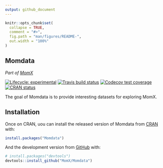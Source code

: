 ```yaml
---
output: github_document
---
```


<!-- README.md is generated from README.Rmd. Please edit that file -->

```r
knitr::opts_chunk$set(
  collapse = TRUE,
  comment = "#>",
  fig.path = "man/figures/README-",
  out.width = "100%"
)
```

## Momdata

*Part of [MomX](https://momx.github.io/MomX/)*

<!-- badges: start -->
[![Lifecycle: experimental](https://img.shields.io/badge/lifecycle-experimental-orange.svg)](https://www.tidyverse.org/lifecycle/#experimental)
[![Travis build status](https://travis-ci.org/MomX/Momdata.svg?branch=master)](https://travis-ci.org/MomX/Momdata)
[![Codecov test coverage](https://codecov.io/gh/MomX/Momdata/branch/master/graph/badge.svg)](https://codecov.io/gh/MomX/Momdata2?branch=master)
[![CRAN status](https://www.r-pkg.org/badges/version/Momdata)](https://CRAN.R-project.org/package=Momdata)
<!-- badges: end -->


The goal of Momdata is to provide interesting datasets for exploring MomX.

## Installation

Once on CRAN, uou can install the released version of Momdata from [CRAN](https://CRAN.R-project.org) with:

``` r
install.packages("Momdata")
```

And the development version from [GitHub](https://github.com/) with:

``` r
# install.packages("devtools")
devtools::install_github("MomX/Momdata")
```


